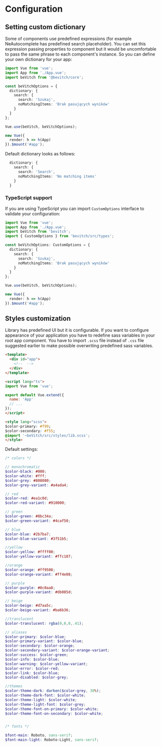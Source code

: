 
<Meta title="Getting started|Configuration" />

# Configuration

## Setting custom dictionary

Some of components use predefined expressions (for example NeAutocomplete has predefined search placeholder). You can set this expression passing properties to component but it would be uncomfortable to pass the same phrase to each component's instance.
So you can define your own dictionary for your app:

```ts
import Vue from 'vue';
import App from './App.vue';
import beVitch from '@bevitch/core';

const beVitchOptions = {
  dictionary: {
    search: {
      search: 'Szukaj',
      noMatchingItems: 'Brak pasujących wyników'
    }
  }
};

Vue.use(beVitch, beVitchOptions);

new Vue({
  render: h => h(App)
}).$mount('#app');

```

Default dictionary looks as follows:
```ts
  dictionary: {
    search: {
      search: 'Search',
      noMatchingItems: 'No matching items'
    }
  }
```

### TypeScript support

If you are using TypeScript you can import `CustomOptions` interface to validate your configuration:

```ts
import Vue from 'vue';
import App from './App.vue';
import beVitch from 'bevitch';
import { CustomOptions } from 'bevitch/src/types';

const beVitchOptions: CustomOptions = {
  dictionary: {
    search: {
      search: 'Szukaj',
      noMatchingItems: 'Brak pasujących wyników'
    }
  }
};

Vue.use(beVitch, beVitchOptions);

new Vue({
  render: h => h(App)
}).$mount('#app');

```

## Styles customization

Library has predefined UI but it is configurable.
If you want to configure appearance of your application you have to redefine sass variables in your root app component.
You have to import `.scss` file instead of `.css` file suggested earlier to make possible overwriting predefined sass variables.

```html
<template>
  <div id="app">
    <!--  -->
  </div>
</template>

<script lang="ts">
import Vue from 'vue';

export default Vue.extend({
  name: 'App'
  // ...
});
</script>

<style lang="scss">
$color-primary: #f99;
$color-secondary: #f55;
@import '~beVitch/src/styles/lib.scss';
</style>
```

Default settings:
```scss
/* colors */

// monochromatic
$color-black: #000;
$color-white: #fff;
$color-grey: #808080;
$color-grey-variant: #a4ada4;

// red
$color-red: #ea1c0d;
$color-red-variant: #910000;

// green
$color-green: #8bc34a;
$color-green-variant: #4caf50;

// blue
$color-blue: #2b7ba7;
$color-blue-variant: #3f51b5;

//yellow
$color-yellow: #ffff00;
$color-yellow-variant: #ffc107;

//orange
$color-orange: #ff9508;
$color-orange-variant: #ff4e08;

// purple
$color-purple: #8c0aa8;
$color-purple-variant: #db085d;

// beige
$color-beige: #d7aa5c;
$color-beige-variant: #ba6b36;

//translucent
$color-translucent: rgba(0,0,0,.41);

// aliases
$color-primary: $color-blue;
$color-primary-variant: $color-blue;
$color-secondary: $color-orange;
$color-secondary-variant: $color-orange-variant;
$color-success: $color-green;
$color-info: $color-blue;
$color-warning: $color-yellow-variant;
$color-error: $color-red;
$color-link: $color-blue;
$color-disabled: $color-grey;

//themes
$color-theme-dark: darken($color-grey, 30%);
$color-theme-dark-font: $color-white;
$color-theme-light: $color-white;
$color-theme-light-font: $color-grey;
$color-theme-font-on-primary: $color-white;
$color-theme-font-on-secondary: $color-white;


/* fonts */

$font-main: Roboto, sans-serif;
$font-main-light: Roboto-Light, sans-serif;
```






